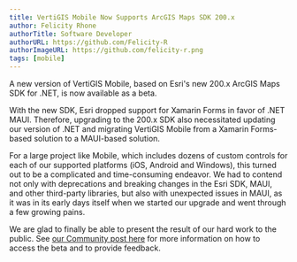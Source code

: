```yaml
---
title: VertiGIS Mobile Now Supports ArcGIS Maps SDK 200.x
author: Felicity Rhone
authorTitle: Software Developer
authorURL: https://github.com/Felicity-R
authorImageURL: https://github.com/felicity-r.png
tags: [mobile]
---
```



A new version of VertiGIS Mobile, based on Esri's new 200.x ArcGIS Maps SDK for .NET, is now available as a beta.

<!--truncate-->

With the new SDK, Esri dropped support for Xamarin Forms in favor of .NET MAUI. Therefore, upgrading to the 200.x SDK also necessitated updating our version of .NET and migrating VertiGIS Mobile from a Xamarin Forms-based solution to a MAUI-based solution.

For a large project like Mobile, which includes dozens of custom controls for each of our supported platforms (iOS, Android and Windows), this turned out to be a complicated and time-consuming endeavor. We had to contend not only with deprecations and breaking changes in the Esri SDK, MAUI, and other third-party libraries, but also with unexpected issues in MAUI, as it was in its early days itself when we started our upgrade and went through a few growing pains.

We are glad to finally be able to present the result of our hard work to the public. See [our Community post here](https://support.vertigis.com/hc/en-us/community/posts/20063879496594-Open-Beta-for-NET-200-x-MAUI-release-of-VertiGIS-Studio-Go) for more information on how to access the beta and to provide feedback.
